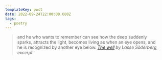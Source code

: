 ```yaml
---
templateKey: post
date: 2022-09-24T22:00:00.000Z
tags:
  - poetry
---
```

> and he who wants to remember can see how the deep suddenly sparks, attracts the light, becomes living as when an eye opens, and he is recognized by another eye below.
> <cite><i>[The well](https://poems.com/poem/the-well/)</i> by Lasse Söderberg, excerpt</cite>
